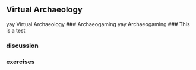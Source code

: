 ## Virtual Archaeology
yay Virtual Archaeology
### Archaeogaming
yay Archaeogaming
### This is a test


### discussion

### exercises
